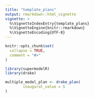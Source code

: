 ```yaml
---
title: "template_plans"
output: rmarkdown::html_vignette
vignette: >
  %\VignetteIndexEntry{template_plans}
  %\VignetteEngine{knitr::rmarkdown}
  %\VignetteEncoding{UTF-8}
---
```


```r
knitr::opts_chunk$set(
  collapse = TRUE,
  comment = "#>"
)
```

```r
library(supermodelR)
library(drake)
```


```r

multiple_model_plan <- drake_plan(
        inaugural_value = 5
)

```

